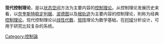 {{unreferenced|time=2009-10-12T21:55:21+00:00}}

'''现代控制理论'''，是以[[状态空间|状态空间]]方法为主要内容的[[控制理论|控制理论]]。从控制理论发展历史来看，以[[奈奎斯特稳定判据|奈奎斯特稳定判据]]、[[波德图|波德图]]以及[[根轨迹|根轨迹]]为主要内容的控制理论，則称为经典[[控制理论|控制理论]]。现代控制理论以[[线性代数|线性代数]]、[[矩阵|矩阵]]理论为数学基础，在[[时域|时域]]分析设计，可用于研究比较复杂的系统。
{{技術小作品}}
[[Category:控制論|Category:控制論]]